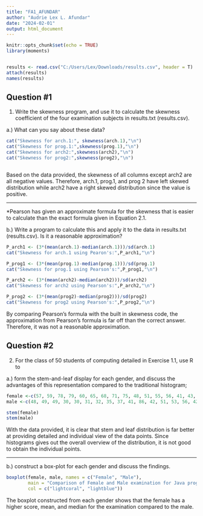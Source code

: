 ```yaml
---
title: "FA1_AFUNDAR"
author: "Audrie Lex L. Afundar"
date: "2024-02-01"
output: html_document
---
```


```r
knitr::opts_chunk$set(echo = TRUE)
library(moments)


results <- read.csv("C:/Users/Lex/Downloads/results.csv", header = T)
attach(results)
names(results)

```

## Question #1

1. Write the skewness program, and use it to calculate the skewness coefficient of the four examination subjects in results.txt (results.csv). 

a.) What can you say about these data?


```r
cat("Skewness for arch.1:", skewness(arch.1),"\n")
cat("Skewness for prog.1:",skewness(prog.1),"\n")
cat("Skewness for arch2:",skewness(arch2),"\n")
cat("Skewness for prog2:",skewness(prog2),"\n")



```
Based on the data provided, the skewness of all columns except arch2 are all negative values. Therefore, arch.1, prog.1, and prog 2 have left skewed distribution while arch2 have a right skewed distribution since the value is positive.


____________________________________________________________________________________________

*Pearson has given an approximate formula for the skewness that is easier to calculate than the exact formula given in Equation 2.1.

b.) Write a program to calculate this and apply it to the data in results.txt (results.csv). Is it a reasonable approximation? 

```r
P_arch1 <- (3*(mean(arch.1)-median(arch.1)))/sd(arch.1)
cat("Skewness for arch.1 using Pearon's:",P_arch1,"\n")

P_prog1 <- (3*(mean(prog.1)-median(prog.1)))/sd(prog.1)
cat("Skewness for prog.1 using Pearson's:",P_prog1,"\n")

P_arch2 <- (3*(mean(arch2)-median(arch2)))/sd(arch2)
cat("Skewness for arch2 using Pearson's:",P_arch2,"\n")

P_prog2 <- (3*(mean(prog2)-median(prog2)))/sd(prog2)
cat("Skewness for prog2 using Pearson's:",P_prog2,"\n")
```
By comparing Pearson's formula with the built in skewness code, the approximation from Pearson's formula is far off than the correct answer. Therefore, it was not a reasonable approximation.




## Question #2

2.  For the class of 50 students of computing detailed in Exercise 1.1, use R to 

a.) form the stem-and-leaf display for each gender, and discuss the advantages of this representation compared to the traditional histogram; 


```r
female <-c(57, 59, 78, 79, 60, 65, 68, 71, 75, 48, 51, 55, 56, 41, 43, 44, 75, 78, 80, 81, 83, 83, 85)
male <-c(48, 49, 49, 30, 30, 31, 32, 35, 37, 41, 86, 42, 51, 53, 56, 42, 44, 50, 51, 65, 67, 51, 56, 58, 64, 64, 75)

stem(female)
stem(male)

```
With the data provided, it is clear that stem and leaf distribution is far better at providing detailed and individual view of the data points. Since histograms gives out the overall overview of the distribution, it is not good to obtain the individual points.

____________________________________________________________________________________________


b.) construct a box-plot for each gender and discuss the findings. 
```r
boxplot(female, male, names = c("Female", "Male"), 
        main = "Comparison of Female and Male examination for Java programming",xlab="Gender",ylab="Scores",
        col = c("lightcoral", "lightblue"))

```

The boxplot constructed from each gender shows that the female has a higher score, mean, and median for the examination compared to the male. 
